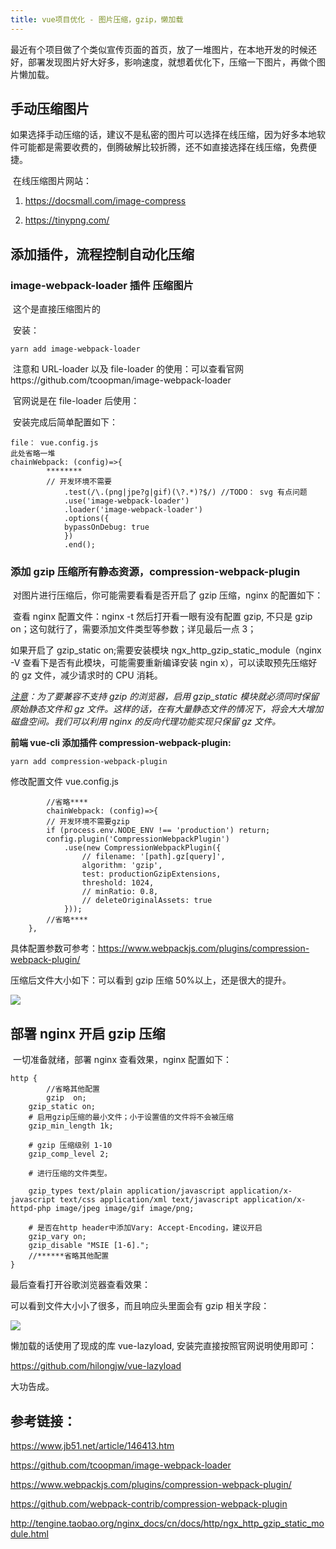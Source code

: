 ```yaml
---
title: vue项目优化 - 图片压缩，gzip，懒加载
---
```


最近有个项目做了个类似宣传页面的首页，放了一堆图片，在本地开发的时候还好，部署发现图片好大好多，影响速度，就想着优化下，压缩一下图片，再做个图片懒加载。

## 手动压缩图片

​ 如果选择手动压缩的话，建议不是私密的图片可以选择在线压缩，因为好多本地软件可能都是需要收费的，倒腾破解比较折腾，还不如直接选择在线压缩，免费便捷。

​ 在线压缩图片网站：

1. https://docsmall.com/image-compress

2. https://tinypng.com/

## 添加插件，流程控制自动化压缩

### image-webpack-loader 插件 压缩图片

​ 这个是直接压缩图片的

​ 安装：

```
yarn add image-webpack-loader
```

​ 注意和 URL-loader 以及 file-loader 的使用：可以查看官网https://github.com/tcoopman/image-webpack-loader

​ 官网说是在 file-loader 后使用：

​ 安装完成后简单配置如下：

```
file： vue.config.js
此处省略一堆
chainWebpack: (config)=>{
        ********
        // 开发环境不需要
            .test(/\.(png|jpe?g|gif)(\?.*)?$/) //TODO： svg 有点问题
            .use('image-webpack-loader')
            .loader('image-webpack-loader')
            .options({
            bypassOnDebug: true
            })
            .end();
```

### 添加 gzip 压缩所有静态资源，compression-webpack-plugin

​ 对图片进行压缩后，你可能需要看看是否开启了 gzip 压缩，nginx 的配置如下：

​ 查看 nginx 配置文件：nginx -t 然后打开看一眼有没有配置 gzip, 不只是 gzip on；这句就行了，需要添加文件类型等参数；详见最后一点 3；

如果开启了 gzip_static on;需要安装模块 ngx_http_gzip_static_module（nginx -V 查看下是否有此模块，可能需要重新编译安装 ngin x），可以读取预先压缩好的 gz 文件，减少请求时的 CPU 消耗。

_<u>注意</u>：为了要兼容不支持 gzip 的浏览器，启用 gzip_static 模块就必须同时保留原始静态文件和 gz 文件。这样的话，在有大量静态文件的情况下，将会大大增加磁盘空间。我们可以利用 nginx 的反向代理功能实现只保留 gz 文件。_

**前端 vue-cli 添加插件 compression-webpack-plugin:**

```
yarn add compression-webpack-plugin
```

修改配置文件 vue.config.js

```
		//省略****
		chainWebpack: (config)=>{
        // 开发环境不需要gzip
        if (process.env.NODE_ENV !== 'production') return;
        config.plugin('CompressionWebpackPlugin')
            .use(new CompressionWebpackPlugin({
                // filename: '[path].gz[query]',
                algorithm: 'gzip',
                test: productionGzipExtensions,
                threshold: 1024,
                // minRatio: 0.8,
                // deleteOriginalAssets: true
            }));
        //省略****
    },
```

具体配置参数可参考：https://www.webpackjs.com/plugins/compression-webpack-plugin/

压缩后文件大小如下：可以看到 gzip 压缩 50%以上，还是很大的提升。

![](https://cdn.jsdelivr.net/gh/wwwjun/img/202020201116110405.png)

## 部署 nginx 开启 gzip 压缩

​ 一切准备就绪，部署 nginx 查看效果，nginx 配置如下：

```
http {
		//省略其他配置
		gzip  on;
    gzip_static on;
    # 启用gzip压缩的最小文件；小于设置值的文件将不会被压缩
    gzip_min_length 1k;

    # gzip 压缩级别 1-10
    gzip_comp_level 2;

    # 进行压缩的文件类型。

    gzip_types text/plain application/javascript application/x-javascript text/css application/xml text/javascript application/x-httpd-php image/jpeg image/gif image/png;

    # 是否在http header中添加Vary: Accept-Encoding，建议开启
    gzip_vary on;
    gzip_disable "MSIE [1-6].";
    //******省略其他配置
}
```

最后查看打开谷歌浏览器查看效果：

可以看到文件大小小了很多，而且响应头里面会有 gzip 相关字段：

![](https://cdn.jsdelivr.net/gh/wwwjun/img/2020/20201117140428.png)

懒加载的话使用了现成的库 vue-lazyload, 安装完直接按照官网说明使用即可：

https://github.com/hilongjw/vue-lazyload

大功告成。

## 参考链接：

https://www.jb51.net/article/146413.htm

https://github.com/tcoopman/image-webpack-loader

https://www.webpackjs.com/plugins/compression-webpack-plugin/

https://github.com/webpack-contrib/compression-webpack-plugin

http://tengine.taobao.org/nginx_docs/cn/docs/http/ngx_http_gzip_static_module.html
